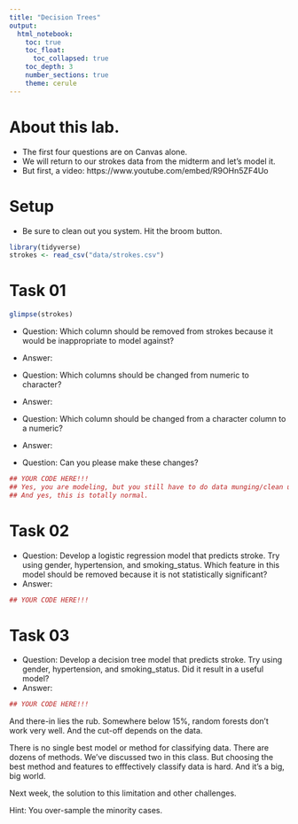 ```yaml
---
title: "Decision Trees"
output: 
  html_notebook:
    toc: true
    toc_float:
      toc_collapsed: true
    toc_depth: 3
    number_sections: true
    theme: cerule
---
```



# About this lab.

- The first four questions are on Canvas alone.
- We will return to our strokes data from the midterm and let's model it.
- But first, a video: https://www.youtube.com/embed/R9OHn5ZF4Uo

# Setup

- Be sure to clean out you system. Hit the broom button.

```r
library(tidyverse)
strokes <- read_csv("data/strokes.csv")
```

# Task 01

```r
glimpse(strokes)
```

- Question: Which column should be removed from strokes because it would be inappropriate to model against?
- Answer:

- Question: Which columns should be changed from numeric to character?
- Answer: 

- Question: Which column should be changed from a character column to a numeric?
- Answer: 

- Question: Can you please make these changes?

```r
## YOUR CODE HERE!!!
## Yes, you are modeling, but you still have to do data munging/clean up.
## And yes, this is totally normal.
```

# Task 02

- Question: Develop a logistic regression model that predicts stroke. Try using gender, hypertension, and smoking_status. Which feature in this model should be removed because it is not statistically significant?
- Answer: 


```r
## YOUR CODE HERE!!!
```

# Task 03

- Question: Develop a decision tree model that predicts stroke. Try using gender, hypertension, and smoking_status. Did it result in a useful model?
- Answer: 

```r
## YOUR CODE HERE!!!
```

And there-in lies the rub. Somewhere below 15%, random forests don't work very well. And the cut-off depends on the data.

There is no single best model or method for classifying data. There are dozens of methods. We've discussed two in this class. But choosing the best method and features to efffectively classify data is hard. And it's a big, big world.

Next week, the solution to this limitation and other challenges.

Hint: You over-sample the minority cases.
